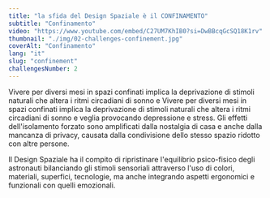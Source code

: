 ```yaml
---
title: "la sfida del Design Spaziale è il CONFINAMENTO"
subtitle: "Confinamento"
video: "https://www.youtube.com/embed/C27UM7KhIB0?si=DwBBcqGcSQ18K1rv"
thumbnail: "./img/02-challenges-confinement.jpg"
coverAlt: "Confinamento"
lang: "it"
slug: "confinement"
challengesNumber: 2
---
```


Vivere per diversi mesi in spazi confinati implica la deprivazione di stimoli naturali che altera i ritmi circadiani di sonno e Vivere per diversi mesi in spazi confinati implica la deprivazione di stimoli naturali che altera i ritmi circadiani di sonno e veglia provocando depressione e stress. Gli effetti dell'isolamento forzato sono amplificati dalla nostalgia di casa e anche dalla mancanza di privacy, causata dalla condivisione dello stesso spazio ridotto con altre persone.

Il Design Spaziale ha il compito di ripristinare l'equilibrio psico-fisico degli astronauti bilanciando gli stimoli sensoriali attraverso l'uso di colori, materiali, superfici, tecnologie, ma anche integrando aspetti ergonomici e funzionali con quelli emozionali.